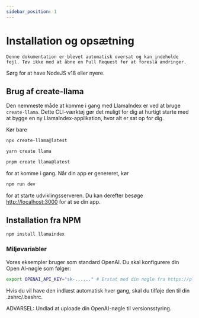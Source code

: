 ```yaml
---
sidebar_position: 1
---
```



# Installation og opsætning

```Denne dokumentation er blevet automatisk oversat og kan indeholde fejl. Tøv ikke med at åbne en Pull Request for at foreslå ændringer.```


Sørg for at have NodeJS v18 eller nyere.


## Brug af create-llama

Den nemmeste måde at komme i gang med LlamaIndex er ved at bruge `create-llama`. Dette CLI-værktøj gør det muligt for dig at hurtigt starte med at bygge en ny LlamaIndex-applikation, hvor alt er sat op for dig.

Kør bare

<Tabs>
<TabItem value="1" label="npm" default>

```bash
npx create-llama@latest
```

</TabItem>
<TabItem value="2" label="Yarn">

```bash
yarn create llama
```

</TabItem>
<TabItem value="3" label="pnpm">

```bash
pnpm create llama@latest
```

</TabItem>
</Tabs>

for at komme i gang. Når din app er genereret, kør

```bash npm2yarn
npm run dev
```

for at starte udviklingsserveren. Du kan derefter besøge [http://localhost:3000](http://localhost:3000) for at se din app.
## Installation fra NPM

```bash npm2yarn
npm install llamaindex
```


### Miljøvariabler

Vores eksempler bruger som standard OpenAI. Du skal konfigurere din Open AI-nøgle som følger:

```bash
export OPENAI_API_KEY="sk-......" # Erstat med din nøgle fra https://platform.openai.com/account/api-keys
```

Hvis du vil have den indlæst automatisk hver gang, skal du tilføje den til din .zshrc/.bashrc.

ADVARSEL: Undlad at uploade din OpenAI-nøgle til versionsstyring.
